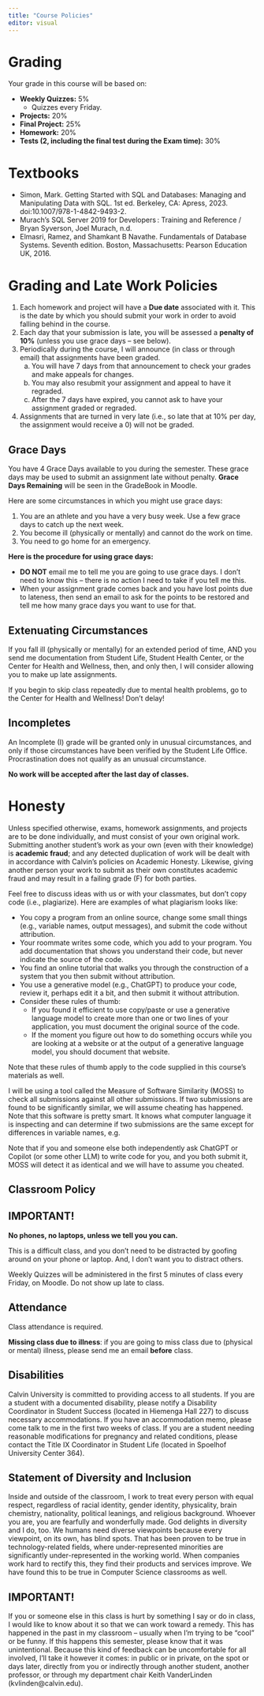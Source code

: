 ```yaml
---
title: "Course Policies"
editor: visual
---
```


# Grading {.unnumbered}

Your grade in this course will be based on:

-   **Weekly Quizzes:** 5%
    -   Quizzes every Friday.
-   **Projects:** 20%
-   **Final Project:** 25%
-   **Homework:** 20%
-   **Tests (2, including the final test during the Exam time):** 30%

# Textbooks

- Simon, Mark. Getting Started with SQL and Databases: Managing and Manipulating Data with SQL. 1st ed. Berkeley, CA: Apress, 2023. doi:10.1007/978-1-4842-9493-2.
- Murach’s SQL Server 2019 for Developers : Training and Reference / Bryan Syverson, Joel Murach, n.d.
- Elmasri, Ramez, and Shamkant B Navathe. Fundamentals of Database Systems. Seventh edition. Boston, Massachusetts: Pearson Education UK, 2016.



# Grading and Late Work Policies {.unnumbered}

1.  Each homework and project will have a **Due date** associated with it. This is the date by which you should submit your work in order to avoid falling behind in the course.
2.  Each day that your submission is late, you will be assessed a **penalty of 10%** (unless you use grace days -- see below).
3.  Periodically during the course, I will announce (in class or through email) that assignments have been graded.
    a.  You will have 7 days from that announcement to check your grades and make appeals for changes. <!-- // Appeals are made through the GradeBoost Appeal app: https://gradeboost.cs.calvin.edu.  -->
    b.  You may also resubmit your assignment and appeal to have it regraded. <!-- Again, use the GradeBoost Appeal app.  -->
    c.  After the 7 days have expired, you cannot ask to have your assignment graded or regraded.
4.  Assignments that are turned in very late (i.e., so late that at 10% per day, the assignment would receive a 0) will not be graded.

<!-- , but will be given a maximum score of 30%. -->

## Grace Days {.unnumbered}

You have 4 Grace Days available to you during the semester. These grace days may be used to submit an assignment late without penalty. **Grace Days Remaining** will be seen in the GradeBook in Moodle.

Here are some circumstances in which you might use grace days:

1.  You are an athlete and you have a very busy week. Use a few grace days to catch up the next week.
2.  You become ill (physically or mentally) and cannot do the work on time.
3.  You need to go home for an emergency.

**Here is the procedure for using grace days:**

-   **DO NOT** email me to tell me you are going to use grace days. I don't need to know this -- there is no action I need to take if you tell me this.
-   When your assignment grade comes back and you have lost points due to lateness, then send an email to ask for the points to be restored and tell me how many grace days you want to use for that.

## Extenuating Circumstances {.unnumbered}

If you fall ill (physically or mentally) for an extended period of time, AND you send me documentation from Student Life, Student Health Center, or the Center for Health and Wellness, then, and only then, I will consider allowing you to make up late assignments.

::: callout-warning
If you begin to skip class repeatedly due to mental health problems, go to the Center for Health and Wellness! Don't delay!
:::

## Incompletes

An Incomplete (I) grade will be granted only in unusual circumstances, and only if those circumstances have been verified by the Student Life Office. Procrastination does not qualify as an unusual circumstance.

**No work will be accepted after the last day of classes.**

# Honesty {.unnumbered}

Unless specified otherwise, exams, homework assignments, and projects are to be done individually, and must consist of your own original work. Submitting another student's work as your own (even with their knowledge) is **academic fraud**; and any detected duplication of work will be dealt with in accordance with Calvin's policies on Academic Honesty. Likewise, giving another person your work to submit as their own constitutes academic fraud and may result in a failing grade (F) for both parties.

Feel free to discuss ideas with us or with your classmates, but don’t copy code (i.e., plagiarize). Here are examples of what plagiarism looks like:

-   You copy a program from an online source, change some small things (e.g., variable names, output messages), and submit the code without attribution.
-   Your roommate writes some code, which you add to your program. You add documentation that shows you understand their code, but never indicate the source of the code.
-   You find an online tutorial that walks you through the construction of a system that you then submit without attribution.
-   You use a generative model (e.g., ChatGPT) to produce your code, review it, perhaps edit it a bit, and then submit it without attribution.
-   Consider these rules of thumb:
    -   If you found it efficient to use copy/paste or use a generative language model to create more than one or two lines of your application, you must document the original source of the code.
    -   If the moment you figure out how to do something occurs while you are looking at a website or at the output of a generative language model, you should document that website.

Note that these rules of thumb apply to the code supplied in this course’s materials as well.

I will be using a tool called the Measure of Software Similarity (MOSS) to check all submissions against all other submissions. If two submissions are found to be significantly similar, we will assume cheating has happened. Note that this software is pretty smart. It knows what computer language it is inspecting and can determine if two submissions are the same except for differences in variable names, e.g.

Note that if you and someone else both independently ask ChatGPT or Copilot (or some other LLM) to write code for you, and you both submit it, MOSS will detect it as identical and we will have to assume you cheated.

## Classroom Policy

::: callout-important
## IMPORTANT!

**No phones, no laptops, unless we tell you you can.**
:::

This is a difficult class, and you don't need to be distracted by goofing around on your phone or laptop. And, I don't want you to distract others.

Weekly Quizzes will be administered in the first 5 minutes of class every Friday, on Moodle. Do not show up late to class.

## Attendance

Class attendance is required.

**Missing class due to illness**: if you are going to miss class due to (physical or mental) illness, please send me an email **before** class.

## Disabilities

Calvin University is committed to providing access to all students. If you are a student with a documented disability, please notify a Disability Coordinator in Student Success (located in Hiemenga Hall 227) to discuss necessary accommodations. If you have an accommodation memo, please come talk to me in the first two weeks of class. If you are a student needing reasonable modifications for pregnancy and related conditions, please contact the Title IX Coordinator in Student Life (located in Spoelhof University Center 364).

## Statement of Diversity and Inclusion

Inside and outside of the classroom, I work to treat every person with equal respect, regardless of racial identity, gender identity, physicality, brain chemistry, nationality, political leanings, and religious background. Whoever you are, you are fearfully and wonderfully made. God delights in diversity and I do, too. We humans need diverse viewpoints because every viewpoint, on its own, has blind spots. That has been proven to be true in technology-related fields, where under-represented minorities are significantly under-represented in the working world. When companies work hard to rectify this, they find their products and services improve. We have found this to be true in Computer Science classrooms as well.

::: callout-important
## IMPORTANT!

If you or someone else in this class is hurt by something I say or do in class, I would like to know about it so that we can work toward a remedy. This has happened in the past in my classroom -- usually when I'm trying to be "cool" or be funny. If this happens this semester, please know that it was unintentional. Because this kind of feedback can be uncomfortable for all involved, I’ll take it however it comes: in public or in private, on the spot or days later, directly from you or indirectly through another student, another professor, or through my department chair Keith VanderLinden (kvlinden\@calvin.edu).
:::
